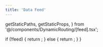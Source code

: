 ```yaml
---
title: 'Data Feed'
---
```



  getStaticPaths,
  getStaticProps,
} from '@/components/DynamicRouting/[feed].tsx';

  if (!feed) {
    return <Error404 />;
  } else {
    return <DataFeedPage feed={feed} feedDeploymentInfo={feedDeploymentInfo} />;
  }
}
